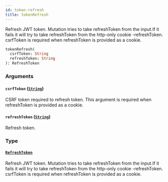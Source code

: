 ```yaml
---
id: token-refresh
title: tokenRefresh
---
```



Refresh JWT token. Mutation tries to take refreshToken from the input.If it fails it will try to take refreshToken from the http-only cookie -refreshToken. csrfToken is required when refreshToken is provided as a cookie.

```graphql
tokenRefresh(
  csrfToken: String
  refreshToken: String
): RefreshToken
```


### Arguments

#### `csrfToken` ([`String`](../../../developer/api-reference/scalars/string))

CSRF token required to refresh token. This argument is required when refreshToken is provided as a cookie.


#### `refreshToken` ([`String`](../../../developer/api-reference/scalars/string))

Refresh token.


### Type

#### [`RefreshToken`](../../../developer/api-reference/objects/refresh-token) 

Refresh JWT token. Mutation tries to take refreshToken from the input.If it fails it will try to take refreshToken from the http-only cookie -refreshToken. csrfToken is required when refreshToken is provided as a cookie.




